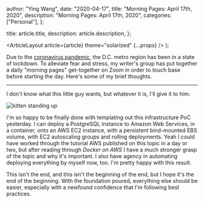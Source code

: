 
  author: "Ying Wang",
  date: "2020-04-17",
  title: "Morning Pages: April 17th, 2020",
  description: "Morning Pages: April 17th, 2020",
  categories: ["Personal"],
};

  title: article.title,
  description: article.description,
};

  <ArticleLayout article={article} theme="solarized" {...props} />
);

Due to the [coronavirus
pandemic](https://en.wikipedia.org/wiki/2019-20_coronavirus_pandemic), the D.C.
metro region has been in a state of lockdown. To alleviate fear and stress, my
writer's group has put together a daily "morning pages" get-together on Zoom in
order to touch base before starting the day. Here's some of my brief thoughts.

---

I don't know what this little guy wants, but whatever it is, I'll give it to
him:

![kitten standing up](/img/posts/2020/04/17/morning_pages.jpg)

I'm so happy to be finally done with templating out this infrastructure PoC
yesterday. I can deploy a PostgreSQL instance to Amazon Web Services, in a
container, onto an AWS EC2 instance, with a persistent bind-mounted EBS volume,
with EC2 autoscaling groups and rolling deployments. Yeah I could have worked
through the tutorial AWS published on this topic in a day or two, but after
reading through _Docker on AWS_ I have a much stronger grasp of the topic and
why it's important. I also have agency in automating deploying everything by
myself now, too. I'm pretty happy with this result.

This isn't the end, and this isn't the beginning of the end, but I hope it's the
end of the beginning. With the foundation poured, everything else should be
easier, especially with a newfound confidence that I'm following best practices.
